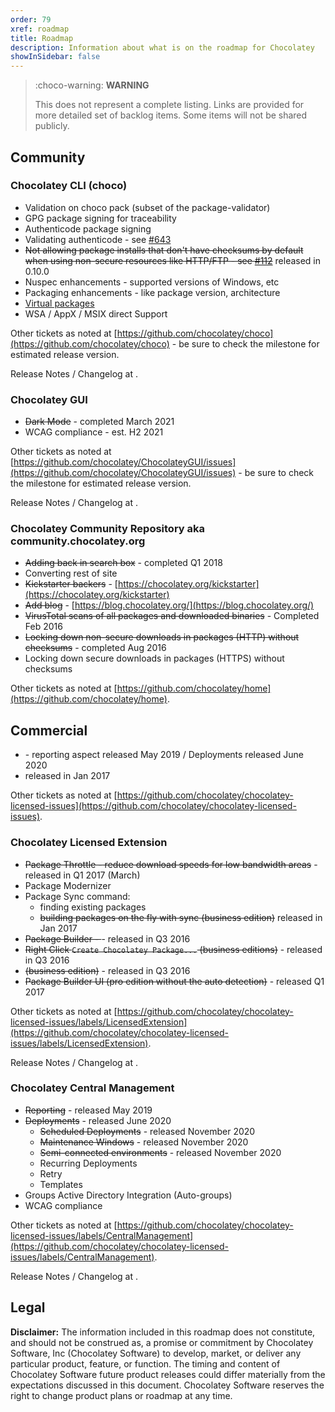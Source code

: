 ```yaml
---
order: 79
xref: roadmap
title: Roadmap
description: Information about what is on the roadmap for Chocolatey
showInSidebar: false
---
```


> :choco-warning: **WARNING**
>
> This does not represent a complete listing. Links are provided for more detailed set of backlog items. Some items will not be shared publicly.

## Community

### Chocolatey CLI (choco)

- Validation on choco pack (subset of the package-validator)
- GPG package signing for traceability
- Authenticode package signing
- Validating authenticode - see [#643](https://github.com/chocolatey/choco/issues/643)
- ~~Not allowing package installs that don't have checksums by default when using non-secure resources like HTTP/FTP - see [#112](https://github.com/chocolatey/choco/issues/112)~~ released in 0.10.0
- Nuspec enhancements - supported versions of Windows, etc
- Packaging enhancements - like package version, architecture
- [Virtual packages](https://github.com/chocolatey/chocolatey/issues/7)
- WSA / AppX / MSIX direct Support

Other tickets as noted at [https://github.com/chocolatey/choco](https://github.com/chocolatey/choco) - be sure to check the milestone for estimated release version.

Release Notes / Changelog at <Xref title="Chocolatey CLI Release Notes" value="choco-release-notes" />.

### Chocolatey GUI

- ~~Dark Mode~~ - completed March 2021
- WCAG compliance - est. H2 2021

Other tickets as noted at [https://github.com/chocolatey/ChocolateyGUI/issues](https://github.com/chocolatey/ChocolateyGUI/issues) - be sure to check the milestone for estimated release version.

Release Notes / Changelog at <Xref title="Chocolatey GUI Release Notes" value="chocolateygui-release-notes" />.

### Chocolatey Community Repository aka community.chocolatey.org

- ~~Adding back in search box~~ - completed Q1 2018
- Converting rest of site
- ~~Kickstarter backers~~ - [https://chocolatey.org/kickstarter](https://chocolatey.org/kickstarter)
- ~~Add blog~~ - [https://blog.chocolatey.org/](https://blog.chocolatey.org/)
- ~~VirusTotal scans of all packages and downloaded binaries~~ - Completed Feb 2016
- ~~Locking down non-secure downloads in packages (HTTP) without checksums~~ - completed Aug 2016
- Locking down secure downloads in packages (HTTPS) without checksums

Other tickets as noted at [https://github.com/chocolatey/home](https://github.com/chocolatey/home).

## Commercial

- ~~<Xref title="Chocolatey Central Management Console" value="ccm" />~~ - reporting aspect released May 2019 / Deployments released June 2020
- ~~<Xref title="Self-Service Installs (Non-Admins)" value="self-service-anywhere" />~~ released in Jan 2017

Other tickets as noted at [https://github.com/chocolatey/chocolatey-licensed-issues](https://github.com/chocolatey/chocolatey-licensed-issues).

### Chocolatey Licensed Extension

- ~~Package Throttle - reduce download speeds for low bandwidth areas~~ - released in Q1 2017 (March)
- Package Modernizer
- Package Sync command:
  - finding existing packages
  - ~~building packages on the fly with sync (business edition)~~ released in Jan 2017
- ~~Package Builder - <Xref title="create packages from Programs and Features" value="package-builder" anchor="generate-packages-from-programs-and-features" />~~ - released in Q3 2016
- ~~Right Click `Create Chocolatey Package...` (business editions)~~ - released in Q3 2016
- ~~<Xref title="Package Builder UI" value="package-builder" anchor="package-builder-ui" /> (business edition)~~ - released in Q3 2016
- ~~Package Builder UI (pro edition without the auto detection)~~ - released Q1 2017

Other tickets as noted at [https://github.com/chocolatey/chocolatey-licensed-issues/labels/LicensedExtension](https://github.com/chocolatey/chocolatey-licensed-issues/labels/LicensedExtension).

Release Notes / Changelog at <Xref title="Chocolatey Licensed Extension Release Notes" value="licensed-extension-release-notes" />.

### Chocolatey Central Management

- ~~Reporting~~ - released May 2019
- ~~Deployments~~ - released June 2020
  - ~~Scheduled Deployments~~ - released November 2020
  - ~~Maintenance Windows~~ - released November 2020
  - ~~Semi-connected environments~~ - released November 2020
  - Recurring Deployments
  - Retry
  - Templates
- Groups Active Directory Integration (Auto-groups)
- WCAG compliance

Other tickets as noted at [https://github.com/chocolatey/chocolatey-licensed-issues/labels/CentralManagement](https://github.com/chocolatey/chocolatey-licensed-issues/labels/CentralManagement).

Release Notes / Changelog at <Xref title="Chocolatey Central Management Release Notes" value="ccm-release-notes" />.

## Legal

**Disclaimer:** The information included in this roadmap does not constitute, and should not be construed as, a promise or commitment by Chocolatey Software, Inc (Chocolatey Software) to develop, market, or deliver any particular product, feature, or function. The timing and content of Chocolatey Software future product releases could differ materially from the expectations discussed in this document. Chocolatey Software reserves the right to change product plans or roadmap at any time.
